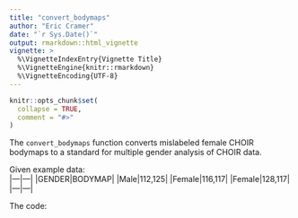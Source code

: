 ```yaml
---
title: "convert_bodymaps"
author: "Eric Cramer"
date: "`r Sys.Date()`"
output: rmarkdown::html_vignette
vignette: >
  %\VignetteIndexEntry{Vignette Title}
  %\VignetteEngine{knitr::rmarkdown}
  %\VignetteEncoding{UTF-8}
---
```


```r
knitr::opts_chunk$set(
  collapse = TRUE,
  comment = "#>"
)
```

The `convert_bodymaps` function converts mislabeled female CHOIR bodymaps to a standard for multiple gender analysis of CHOIR data. 

Given example data:  
|---|---|
|GENDER|BODYMAP|
|Male|112,125|
|Female|116,117|
|Female|128,117|
|---|---|
  
The code:
```r

```
